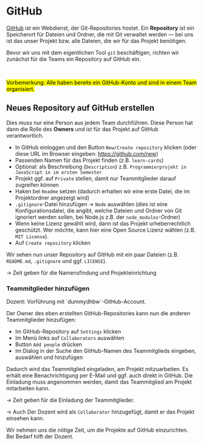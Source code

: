 
# GitHub

[GitHub](https://github.com) ist ein Webdienst, der 
Git-Repositories hostet. Ein **Repository** ist ein Speicherort 
für Dateien und Ordner, die mit Git verwaltet werden &mdash; bei 
uns ist das unser Projekt bzw. alle Dateien, die wir für das 
Projekt benötigen.

Bevor wir uns mit dem eigentlichen Tool `git` beschäftigen, 
richten wir zunächst für die Teams ein Repository auf GitHub ein.

<br/>

<mark>Vorbemerkung: Alle haben bereits ein GitHub-Konto und 
sind in einem Team organisiert.</mark>

## Neues Repository auf GitHub erstellen

Dies muss nur eine Person aus jedem Team durchführen. 
Diese Person hat dann die Rolle des **Owners** und ist 
für das Projekt auf GitHub verantwortlich.

- In GitHub einloggen und den Button `New/Create repository` klicken (oder diese URL im Browser eingeben: https://github.com/new)
- Passenden Namen für das Projekt finden (z.B. `learn-cards`)
- Optional: als Beschreibung (`Description`) z.B. `Programmierprojekt in JavaScript in im ersten Semester` 
- Projekt ggf. auf `Private` stellen, damit nur Teammitglieder darauf zugreifen können
- Haken bei `Readme` setzen (dadurch erhalten wir eine erste Datei, die im Projektordner angezeigt wird)
- `.gitignore`-Datei hinzufügen &rarr; `Node` auswählen (dies ist eine Konfigurationsdatei, die angibt, welche Dateien und Ordner von Git ignoriert werden sollen, bei Node.js z.B. der `node_modules`-Ordner)
- Wenn keine Lizenz gewählt wird, dann ist das Projekt urheberrechtlich geschützt. Wer möchte, kann hier eine Open Source Lizenz wählen (z.B. `MIT License`).
- Auf `Create repository` klicken

Wir sehen nun unser Repository auf GitHub mit ein paar 
Dateien (z.B. `README.md`, `.gitignore` und ggf. `LICENSE`).

&rarr; Zeit geben für die Namensfindung und Projekteinrichtung

### Teammitglieder hinzufügen

<Callout type="info" emoji="👨🏻‍💻">
Dozent: Vorführung mit `dummydhbw`-GitHub-Account.
</Callout>

Der Owner des eben erstellten GitHub-Repositories kann nun die 
anderen Teammitglieder hinzufügen:

- Im GitHub-Repository auf `Settings` klicken
- Im Menü links auf `Collaborators` auswählen
- Button `Add people` drücken
- Im Dialog in der Suche den GitHub-Namen des Teammitglieds eingeben, auswählen und hinzufügen

Dadurch wird das Teammitglied eingeladen, am Projekt 
mitzuarbeiten. Es erhält eine Benachrichtigung per E-Mail und
ggf. auch direkt in GitHub. Die Einladung muss angenommen werden, 
damit das Teammitglied am Projekt mitarbeiten kann.

&rarr; Zeit geben für die Einladung der Teammitglieder.

&rarr; Auch Der Dozent wird als `Collaborator` hinzugefügt, damit er das Projekt einsehen kann.

<Callout>
Wir nehmen uns die nötige Zeit, um die Projekte auf GitHub 
einzurichten. Bei Bedarf hilft der Dozent.
</Callout>